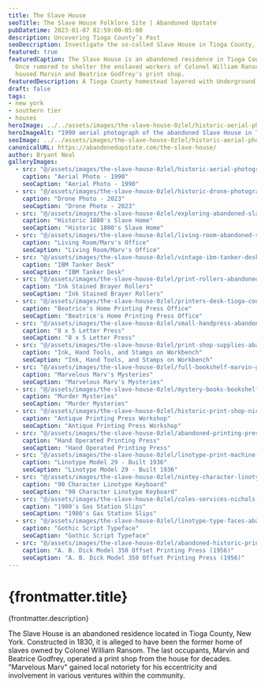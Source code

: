 ```yaml
---
title: The Slave House
seoTitle: The Slave House Folklore Site | Abandoned Upstate
pubDatetime: 2023-01-07 02:59:00-05:00
description: Uncovering Tioga County’s Past
seoDescription: Investigate the so-called Slave House in Tioga County, New York—a rural homestead tied to Underground Railroad lore and later home to a family print shop.
featured: true
featuredCaption: The Slave House is an abandoned residence in Tioga County, New York.
  Once rumored to shelter the enslaved workers of Colonel William Ransom, it later
  housed Marvin and Beatrice Godfrey's print shop.
featuredDescription: A Tioga County homestead layered with Underground Railroad folklore and mid-century printing history.
draft: false
tags:
- new york
- southern tier
- houses
heroImage: ../../assets/images/the-slave-house-0zlel/historic-aerial-photograph-1990-slave-house.jpg
heroImageAlt: "1990 aerial photograph of the abandoned Slave House in Tioga County, New York"
seoImage: ../../assets/images/the-slave-house-0zlel/historic-aerial-photograph-1990-slave-house.jpg
canonicalURL: https://abandonedupstate.com/the-slave-house/
author: Bryant Neal
galleryImages:
  - src: "@/assets/images/the-slave-house-0zlel/historic-aerial-photograph-1990-slave-house.jpg"
    caption: "Aerial Photo - 1990"
    seoCaption: "Aerial Photo - 1990"
  - src: "@/assets/images/the-slave-house-0zlel/historic-drone-photograph-slave-house-2023.jpg"
    caption: "Drone Photo - 2023"
    seoCaption: "Drone Photo - 2023"
  - src: "@/assets/images/the-slave-house-0zlel/exploring-abandoned-slave-house-upstate-new-york.jpg"
    caption: "Historic 1800's Slave Home"
    seoCaption: "Historic 1800's Slave Home"
  - src: "@/assets/images/the-slave-house-0zlel/living-room-abandoned-slave-house.jpg"
    caption: "Living Room/Marv's Office"
    seoCaption: "Living Room/Marv's Office"
  - src: "@/assets/images/the-slave-house-0zlel/vintage-ibm-tanker-desk-abandoned-slave-house.jpg"
    caption: "IBM Tanker Desk"
    seoCaption: "IBM Tanker Desk"
  - src: "@/assets/images/the-slave-house-0zlel/print-rollers-abandoned-printers-house.jpg"
    caption: "Ink Stained Brayer Rollers"
    seoCaption: "Ink Stained Brayer Rollers"
  - src: "@/assets/images/the-slave-house-0zlel/printers-desk-tioga-county-slave-house-abandoned-desk.jpg"
    caption: "Beatrice's Home Printing Press Office"
    seoCaption: "Beatrice's Home Printing Press Office"
  - src: "@/assets/images/the-slave-house-0zlel/small-handpress-abandoned-house-tioga-center.jpg"
    caption: "8 x 5 Letter Press"
    seoCaption: "8 x 5 Letter Press"
  - src: "@/assets/images/the-slave-house-0zlel/print-shop-supplies-abandoned-shop.jpg"
    caption: "Ink, Hand Tools, and Stamps on Workbench"
    seoCaption: "Ink, Hand Tools, and Stamps on Workbench"
  - src: "@/assets/images/the-slave-house-0zlel/full-bookshelf-marvin-godfrey-ransom.jpg"
    caption: "Marvelous Marv's Mysteries"
    seoCaption: "Marvelous Marv's Mysteries"
  - src: "@/assets/images/the-slave-house-0zlel/mystery-books-bookshelf-abandoned-slave-house-ny.jpg"
    caption: "Murder Mysteries"
    seoCaption: "Murder Mysteries"
  - src: "@/assets/images/the-slave-house-0zlel/historic-print-shop-nichols-ny.jpg"
    caption: "Antique Printing Press Workshop"
    seoCaption: "Antique Printing Press Workshop"
  - src: "@/assets/images/the-slave-house-0zlel/abandoned-printing-press-tioga-county.jpg"
    caption: "Hand Operated Printing Press"
    seoCaption: "Hand Operated Printing Press"
  - src: "@/assets/images/the-slave-house-0zlel/linotype-print-machine-abandoned-new-york.jpg"
    caption: "Linotype Model 29 - Built 1936"
    seoCaption: "Linotype Model 29 - Built 1936"
  - src: "@/assets/images/the-slave-house-0zlel/nintey-character-linotype-keyboard-slave-house.jpg"
    caption: "90 Character Linotype Keyboard"
    seoCaption: "90 Character Linotype Keyboard"
  - src: "@/assets/images/the-slave-house-0zlel/coles-services-nichols-ny-reciept-pad.jpg"
    caption: "1980's Gas Station Slips"
    seoCaption: "1980's Gas Station Slips"
  - src: "@/assets/images/the-slave-house-0zlel/linotype-type-faces-abandoned-print-shop.jpg"
    caption: "Gothic Script Typeface"
    seoCaption: "Gothic Script Typeface"
  - src: "@/assets/images/the-slave-house-0zlel/abandoned-historic-printing-press.jpg"
    caption: "A. B. Dick Model 350 Offset Printing Press (1956)"
    seoCaption: "A. B. Dick Model 350 Offset Printing Press (1956)"
---
```























<VideoEmbed
  videoUrl="https://player.vimeo.com/video/1122354596?badge=0&autopause=0&player_id=0&app_id=58479"
  title="The Slave House Walkthrough"
  thumbnail={abandonedSlaveHouseThumbnailImage}
  aspectRatio="2:1"
/>

# {frontmatter.title}
<p className="post-tagline" style={{ color: "#b9975c" }}>{frontmatter.description}</p>

The Slave House is an abandoned residence located in Tioga County, New York. Constructed in 1830, it is alleged to have been the former home of slaves owned by Colonel William Ransom. The last occupants, Marvin and Beatrice Godfrey, operated a print shop from the house for decades. "Marvelous Marv" gained local notoriety for his eccentricity and involvement in various ventures within the community.


<GalleryLightbox galleryId="the-slave-house-0zlel" images={frontmatter.galleryImages} noAnchor />
